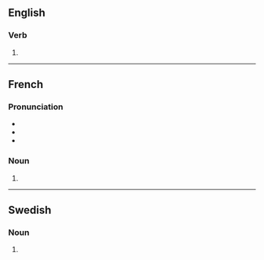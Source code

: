 ==English==

===Verb===
{{head|en|verb form}}

# {{en-third-person singular of|sabotage}}

----

==French==

===Pronunciation===
* {{fr-IPA}}
* {{homophones|fr|sabotage}}
* {{hyphenation|fr|sa|bo|tages}}

===Noun===
{{head|fr|noun plural form|g=m}}

# {{plural of|fr|sabotage}}

----

==Swedish==

===Noun===
{{head|sv|noun form}}

# {{sv-noun-form-indef-gen|sabotage}}